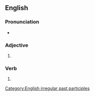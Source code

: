 ==English==

===Pronunciation===
* {{a|UK}} {{IPA|/æˈkɜːst/|/əˈkɜːst/|lang=en}}

===Adjective===
{{en-adj}}

# {{archaic spelling of|accursed|lang=en}}

===Verb===
{{head|en|past participle}}

# {{past participle of|accurse|lang=en|nocat=1}}

[[Category:English irregular past participles]]
